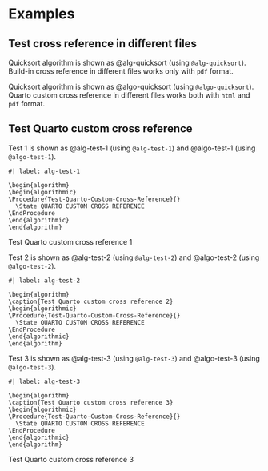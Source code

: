# Examples

## Test cross reference in different files

Quicksort algorithm is shown as @alg-quicksort (using `@alg-quicksort`). Build-in cross reference in different files works only with `pdf` format.

Quicksort algorithm is shown as @algo-quicksort (using `@algo-quicksort`). Quarto custom cross reference in different files works both with `html` and `pdf` format.

## Test Quarto custom cross reference

Test 1 is shown as @alg-test-1 (using `@alg-test-1`) and @algo-test-1 (using `@algo-test-1`).

::: {#algo-test-1}
```pseudocode
#| label: alg-test-1

\begin{algorithm}
\begin{algorithmic}
\Procedure{Test-Quarto-Custom-Cross-Reference}{}
  \State QUARTO CUSTOM CROSS REFERENCE
\EndProcedure
\end{algorithmic}
\end{algorithm}
```

Test Quarto custom cross reference 1
:::

Test 2 is shown as @alg-test-2 (using `@alg-test-2`) and @algo-test-2 (using `@algo-test-2`).

::: {#algo-test-2}
```pseudocode
#| label: alg-test-2

\begin{algorithm}
\caption{Test Quarto custom cross reference 2}
\begin{algorithmic}
\Procedure{Test-Quarto-Custom-Cross-Reference}{}
  \State QUARTO CUSTOM CROSS REFERENCE
\EndProcedure
\end{algorithmic}
\end{algorithm}
```
:::

Test 3 is shown as @alg-test-3 (using `@alg-test-3`) and @algo-test-3 (using `@algo-test-3`).

::: {#algo-test-3}
```pseudocode
#| label: alg-test-3

\begin{algorithm}
\caption{Test Quarto custom cross reference 3}
\begin{algorithmic}
\Procedure{Test-Quarto-Custom-Cross-Reference}{}
  \State QUARTO CUSTOM CROSS REFERENCE
\EndProcedure
\end{algorithmic}
\end{algorithm}
```

Test Quarto custom cross reference 3
:::

\listofalgorithms{}

\listofalgos{}
